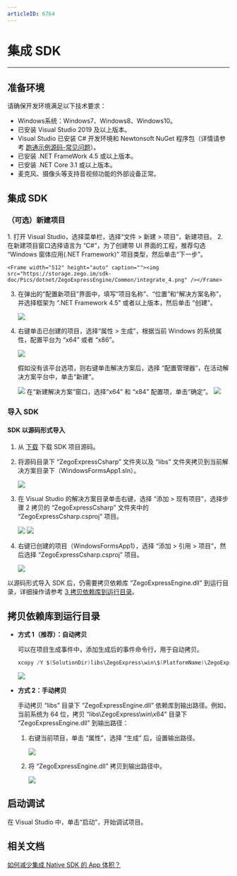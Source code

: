 ```yaml
---
articleID: 6764
---
```

# 集成 SDK

- - -

## 准备环境

请确保开发环境满足以下技术要求：

* Windows系统：Windows7、Windows8、Windows10。
* 已安装 Visual Studio 2019 及以上版本。
* Visual Studio 已安装 C# 开发环境和 Newtonsoft NuGet 程序包（详情请参考 [跑通示例源码-常见问题](5997#1_6)）。
* 已安装 .NET FrameWork 4.5 或以上版本。
* 已安装 .NET Core 3.1 或以上版本。
* 麦克风、摄像头等支持音视频功能的外部设备正常。

## 集成 SDK

### （可选）新建项目
<Accordion title="此步骤以如何创建新项目为例，如果是集成到已有项目，可忽略此步。" defaultOpen="false">
1. 打开 Visual Studio，选择菜单栏，选择“文件 > 新建 > 项目”，新建项目。
2. 在新建项目窗口选择语言为 “C#”，为了创建带 UI 界面的工程，推荐勾选 “Windows 窗体应用(.NET Framework)” 项目类型，然后单击“下一步”。

    <Frame width="512" height="auto" caption=""><img src="https://storage.zego.im/sdk-doc/Pics/dotnet/ZegoExpressEngine/Common/integrate_4.png" /></Frame>

3. 在弹出的“配置新项目”界面中，填写“项目名称”、“位置”和“解决方案名称”，并选择框架为 “.NET Framework 4.5” 或者以上版本，然后单击 “创建”。

    <Frame width="512" height="auto" caption=""><img src="https://storage.zego.im/sdk-doc/Pics/dotnet/ZegoExpressEngine/Common/integrate_5.png" /></Frame>

4. 右键单击已创建的项目，选择“属性 > 生成”，根据当前 Windows 的系统属性，配置平台为 “x64” 或者 “x86”。

    <Frame width="512" height="auto" caption=""><img src="https://storage.zego.im/sdk-doc/Pics/dotnet/ZegoExpressEngine/Common/integrate_13.png" /></Frame>

    假如没有该平台选项，则右键单击解决方案后，选择 “配置管理器”，在活动解决方案平台中，单击“新建”。

    <Frame width="512" height="auto" caption=""><img src="https://storage.zego.im/sdk-doc/Pics/dotnet/ZegoExpressEngine/Common/Integrate_2_1_4_1.png" /></Frame>
    在“新建解决方案”窗口，选择“x64” 和 “x84” 配置项，单击“确定”。
    <Frame width="512" height="auto" caption=""><img src="https://storage.zego.im/sdk-doc/Pics/dotnet/ZegoExpressEngine/Common/Integrate_2_1_4_2.png" /></Frame>
</Accordion>

### 导入 SDK

#### SDK 以源码形式导入

1. 从 [下载](!DownloadSDK/DownloadSDK) 下载 SDK 项目源码。

2. 将源码目录下 “ZegoExpressCsharp” 文件夹以及 “libs” 文件夹拷贝到当前解决方案目录下（WindowsFormsApp1.sln）。

    <Frame width="512" height="auto" caption=""><img src="https://storage.zego.im/sdk-doc/Pics/dotnet/ZegoExpressEngine/Common/Integrate_2_2_1_1.png" /></Frame>

3. 在 Visual Studio 的解决方案目录单击右键，选择 “添加 > 现有项目”，选择步骤 2 拷贝的 “ZegoExpressCsharp” 文件夹中的 “ZegoExpressCsharp.csproj” 项目。

    <Frame width="512" height="auto" caption=""><img src="https://storage.zego.im/sdk-doc/Pics/dotnet/ZegoExpressEngine/Common/Integrate_2_2_1_3.png" /></Frame>

    <Frame width="512" height="auto" caption=""><img src="https://storage.zego.im/sdk-doc/Pics/dotnet/ZegoExpressEngine/Common/Integrate_2_2_1_3_2.png" /></Frame>


4. 右键已创建的项目（WindowsFormsApp1），选择 “添加 > 引用 > 项目”，然后选择 “ZegoExpressCsharp.csproj” 项目。

    <Frame width="512" height="auto" caption=""><img src="https://storage.zego.im/sdk-doc/Pics/dotnet/ZegoExpressEngine/Common/Integrate_2_2_1_4.png" /></Frame>

<Warning title="注意">


以源码形式导入 SDK 后，仍需要拷贝依赖库 “ZegoExpressEngine.dll” 到运行目录，详细操作请参考 [3 拷贝依赖库到运行目录](6764#3)。

</Warning>




## 拷贝依赖库到运行目录


- **方式 1（推荐）：自动拷贝**

    可以在项目生成事件中，添加生成后的事件命令行，用于自动拷贝。

    ```csharp
    xcopy /Y $(SolutionDir)libs\ZegoExpress\win\$(PlatformName)\ZegoExpressEngine.dll $(TargetDir)
    ```

    <Frame width="512" height="auto" caption=""><img src="https://storage.zego.im/sdk-doc/Pics/dotnet/ZegoExpressEngine/Common/integrate_3_1.png" /></Frame>

- **方式 2：手动拷贝**

    手动拷贝 “libs” 目录下 “ZegoExpressEngine.dll” 依赖库到输出路径。例如，当前系统为 64 位，拷贝 “libs\ZegoExpress\win\x64” 目录下 “ZegoExpressEngine.dll” 到输出路径：

    1. 右键当前项目，单击 “属性”，选择 “生成” 后，设置输出路径。

        <Frame width="512" height="auto" caption=""><img src="https://storage.zego.im/sdk-doc/Pics/dotnet/ZegoExpressEngine/Common/Integrate_3_1_2_1.png" /></Frame>

    2. 将 “ZegoExpressEngine.dll” 拷贝到输出路径中。

        <Frame width="512" height="auto" caption=""><img src="https://storage.zego.im/sdk-doc/Pics/dotnet/ZegoExpressEngine/Common/Integrate_3_1_3.png" /></Frame>


## 启动调试

在 Visual Studio 中，单击“启动”，开始调试项目。


## 相关文档

[如何减少集成 Native SDK 的 App 体积？](https://doc-zh.zego.im/faq/express_reduce_app_size?product=ExpressVideo&platform=windows)
